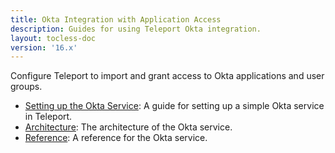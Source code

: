 ```yaml
---
title: Okta Integration with Application Access
description: Guides for using Teleport Okta integration.
layout: tocless-doc
version: '16.x'
---
```


Configure Teleport to import and grant access to Okta applications and user groups.

- [Setting up the Okta Service](/ver/16.x/application-access/okta/guide): A guide for setting up a simple Okta service in Teleport.
- [Architecture](/ver/16.x/application-access/okta/architecture): The architecture of the Okta service.
- [Reference](/ver/16.x/application-access/okta/reference): A reference for the Okta service.
